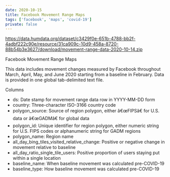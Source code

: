 ```yaml
---
date: 2020-10-15
title: Facebook Movement Range Maps
tags: ['facebook', 'maps', 'covid-19']
private: false
---
```


https://data.humdata.org/dataset/c3429f0e-651b-4788-bb2f-4adbf222c90e/resource/31ca909c-10d9-458a-8720-88b54b3e3627/download/movement-range-data-2020-10-14.zip

Facebook Movement Range Maps

This data includes movement changes measured by Facebook throughout
March, April, May, and June 2020 starting from a baseline in February.
Data is provided in one global tab-delimited text file.

Columns

- ds: Date stamp for movement range data row in YYYY-MM-DD form
- country: Three-character ISO-3166 country code
- polygon_source: Source of region polygon, either â€œFIPSâ€ for U.S.
  data or â€œGADMâ€ for global data
- polygon_id: Unique identifier for region polygon, either numeric
  string for U.S. FIPS codes or alphanumeric string for GADM regions
- polygon_name: Region name
- all_day_bing_tiles_visited_relative_change: Positive or negative
  change in movement relative to baseline
- all_day_ratio_single_tile_users: Positive proportion of users
  staying put within a single location
- baseline_name: When baseline movement was calculated pre-COVID-19
- baseline_type: How baseline movement was calculated pre-COVID-19
